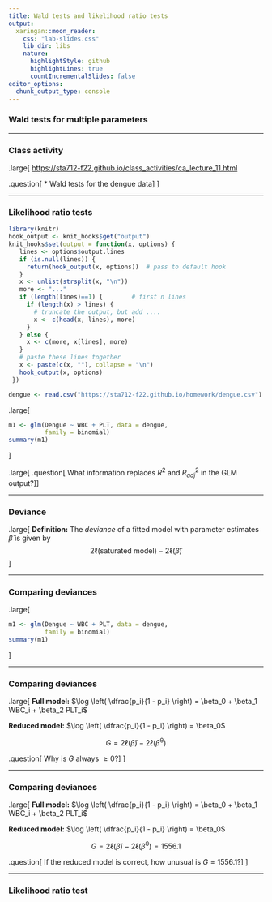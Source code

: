```yaml
---
title: Wald tests and likelihood ratio tests
output:
  xaringan::moon_reader:
    css: "lab-slides.css"
    lib_dir: libs
    nature:
      highlightStyle: github
      highlightLines: true
      countIncrementalSlides: false
editor_options: 
  chunk_output_type: console
---
```



### Wald tests for multiple parameters

---

### Class activity

.large[
[https://sta712-f22.github.io/class_activities/ca_lecture_11.html](https://sta712-f22.github.io/class_activities/ca_lecture_11.html)

.question[
* Wald tests for the dengue data
]
]

---

### Likelihood ratio tests

```r
library(knitr)
hook_output <- knit_hooks$get("output")
knit_hooks$set(output = function(x, options) {
   lines <- options$output.lines
   if (is.null(lines)) {
     return(hook_output(x, options))  # pass to default hook
   }
   x <- unlist(strsplit(x, "\n"))
   more <- "..."
   if (length(lines)==1) {        # first n lines
     if (length(x) > lines) {
       # truncate the output, but add ....
       x <- c(head(x, lines), more)
     }
   } else {
     x <- c(more, x[lines], more)
   }
   # paste these lines together
   x <- paste(c(x, ""), collapse = "\n")
   hook_output(x, options)
 })

dengue <- read.csv("https://sta712-f22.github.io/homework/dengue.csv")
```

.large[
```r
m1 <- glm(Dengue ~ WBC + PLT, data = dengue, 
          family = binomial)
summary(m1)
```
]

.large[
.question[
What information replaces $R^2$ and $R^2_{adj}$ in the GLM output?
]
]

---

### Deviance

.large[
**Definition:** The *deviance* of a fitted model with parameter estimates $\widehat{\beta}$ is given by
$$2 \ell(\text{saturated model}) - 2 \ell(\widehat{\beta})$$
]

---

### Comparing deviances

.large[
```r
m1 <- glm(Dengue ~ WBC + PLT, data = dengue, 
          family = binomial)
summary(m1)
```
]

---

### Comparing deviances

.large[
**Full model:** $\log \left( \dfrac{p_i}{1 - p_i} \right) = \beta_0 + \beta_1 WBC_i + \beta_2 PLT_i$

**Reduced model:** $\log \left( \dfrac{p_i}{1 - p_i} \right) = \beta_0$

$$G = 2  \ell(\widehat{\beta}) - 2 \ell(\widehat{\beta}^0)$$

.question[
Why is $G$ always $\geq 0$?
]
]

---

### Comparing deviances

.large[
**Full model:** $\log \left( \dfrac{p_i}{1 - p_i} \right) = \beta_0 + \beta_1 WBC_i + \beta_2 PLT_i$

**Reduced model:** $\log \left( \dfrac{p_i}{1 - p_i} \right) = \beta_0$

$$G = 2 \ell(\widehat{\beta}) - 2 \ell(\widehat{\beta}^0) = 1556.1$$

.question[
If the reduced model is correct, how unusual is $G = 1556.1$?
]
]

---

### Likelihood ratio test

